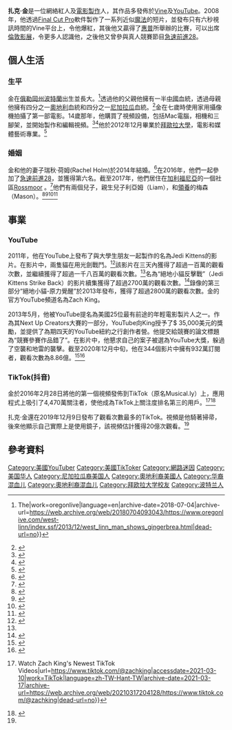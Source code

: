 {{Infobox person
| name = 扎克·金
| image = Zach King (7485332562) (cropped).jpg
| alt = 
| caption = 扎克·金（攝於2012年）
| birth_name = 
| birth_date = {{Birth date and age|1990|02|04}}<ref name="turned 21">King, Zach (February 16, 2011) [https://twitter.com/finalcutking/status/33567155614265344 "Turned 21  today! Now what?"] {{Wayback|url=https://twitter.com/finalcutking/status/33567155614265344 |date=20160305003002 }} Twitter post. Retrieved 2015-04-21.</ref>
| birth_place = [[美國|美國]][[波特蘭_(俄勒岡州)|波特蘭]]
| residence = [[洛杉磯|洛杉磯]]
| nationality = 美國
| other_names = 
| alma_mater = [[拜歐拉大學|拜歐拉大學]]
| occupation = [[YouTuber|YouTuber]]、Viner
| years_active = 2008年至今
| known_for = 
| notable_works = 
| spouse = 瑞秋·荷姆 (2014年結婚）
| children = 2
| awards = 
| website = {{URL|finalcutking.com}}
}}
'''扎克·金'''{{BD|1990年|2月4日|||}}是一位網絡紅人及[[電影製作|電影製作]]人，其作品多發佈於[[Vine|Vine]]及[[YouTube|YouTube]]。2008年，他透過[[Final_Cut_Pro|Final Cut Pro]]軟件製作了一系列近似[[魔法|魔法]]的短片，並發布只有六秒視訊時間的Vine平台上，令他爆紅，其後他又贏得了[[惠普|惠普]]所舉辦的比賽，可以出席[[倫敦影展|倫敦影展]]，令更多人認識他，之後他又曾參與真人競賽節目[[极速前进28|急速前進28]]。

==個人生活==

===生平===
金在[[俄勒岡州|俄勒岡州]][[波特蘭|波特蘭]]出生並長大。<ref>{{Cite web|title=West Linn man shows gingerbread men's appetite for destruction in slow motion Christmas video|url=https://www.oregonlive.com/west-linn/2013/12/west_linn_man_shows_gingerbrea.html|accessdate=2021-03-10|date=2013-12-25|last=Oregonian/OregonLive|first=Molly Harbarger {{!}} The|work=oregonlive|language=en|archive-date=2018-07-04|archive-url=https://web.archive.org/web/20180704093043/https://www.oregonlive.com/west-linn/index.ssf/2013/12/west_linn_man_shows_gingerbrea.html|dead-url=no}}</ref>透過他的父親他擁有一半[[中國|中國]]血統，透過母親他擁有四分之一[[奧地利|奧地利]]血統和四分之一[[尼加拉瓜|尼加拉瓜]]血統。<ref>{{Cite web|title=https://mobile.twitter.com/finalcutking/status/401233861658431488|url=https://mobile.twitter.com/finalcutking/status/401233861658431488|accessdate=2021-03-10|work=Twitter|language=zh}}</ref>金在七歲時使用家用攝像機拍攝了第一部電影。14歲那年，他購買了視頻設備，包括Mac電腦，相機和三腳架，並開始製作和編輯視頻。<ref>{{Citation|title=DRAW MY LIFE - Zach King|url=https://www.youtube.com/watch?v=_QPmSi9UD7o|accessdate=2021-03-10|language=zh-CN|archive-date=2021-03-19|archive-url=https://web.archive.org/web/20210319195139/https://www.youtube.com/watch?v=_QPmSi9UD7o|dead-url=no}}</ref><ref>{{Cite web|title=Student Filmmaker Wins YouTube Contest|url=https://www.biola.edu/blogs/biola-magazine/2011/student-filmmaker-wins-youtube-contest|accessdate=2021-03-10|work=Biola Magazine - Biola University Blogs|language=en-us|archive-date=2018-07-04|archive-url=https://web.archive.org/web/20180704035724/http://magazine.biola.edu/article/11-fall/student-filmmaker-wins-youtube-contest/|dead-url=no}}</ref>他於2012年12月畢業於[[拜歐拉大學|拜歐拉大學]]，電影和媒體藝術專業。<ref name="#1">{{Cite web|title=Zach King becomes YouTube sensation with "Jedi Kittens" videos|url=https://chimesnewspaper.com/21105/archives/features/zach-king-youtube-jedi-kittens/|accessdate=2021-03-10|date=2011-10-12|last=Gonzales|first=Cassandra|work=The Chimes|archive-date=2018-06-25|archive-url=https://web.archive.org/web/20180625185917/http://chimes.biola.edu/story/2011/oct/12/zach-king-youtube-jedi-kittens/|dead-url=no}}</ref>

===婚姻===
金和他的妻子瑞秋·荷姆(Rachel Holm)於2014年結婚。<ref>{{Cite web|title=Zach King Biography, Net Worth, Wife, TikTok, and Magics|url=https://biographymaster.com/2020/07/zach-king-biography-net-worth-wife/|accessdate=2021-03-10|language=en-US|archive-date=2021-01-14|archive-url=https://web.archive.org/web/20210114174738/https://biographymaster.com/2020/07/zach-king-biography-net-worth-wife/|dead-url=yes}}</ref>在2016年，他們一起參加了[[极速前进28|急速前進28]]，並獲得第六名。截至2017年，他們居住在[[加利福尼亞|加利福尼亞]]的一個社區[https://en.m.wikipedia.org/wiki/Rossmoor,_California Rossmoor] {{Wayback|url=https://en.m.wikipedia.org/wiki/Rossmoor,_California |date=20200922025019 }}。<ref>{{Cite web|title=Most Influential 2016: Zach King’s videos made him a star, and now he wants to take on Hollywood|url=https://www.ocregister.com/articles/king-739236-day-inspiration.html|accessdate=2021-03-10|date=2016-12-24|work=Orange County Register|language=en-US|archive-date=2016-12-25|archive-url=https://web.archive.org/web/20161225160213/http://www.ocregister.com/articles/king-739236-day-inspiration.html|dead-url=no}}</ref>他們有兩個兒子，親生兒子利亞姆（Liam），和[[領養|領養]]的梅森（Mason）。<ref>{{Cite web|title=https://mobile.twitter.com/finalcutking/status/953077291248218112|url=https://mobile.twitter.com/finalcutking/status/953077291248218112|accessdate=2021-03-10|work=Twitter|language=zh}}</ref><ref>{{Citation|title=Magic Tricks to Impress your Dad on Fathers Day|url=https://www.youtube.com/watch?v=_d04yjHs3ZA|accessdate=2021-03-10|language=zh-CN|archive-date=2020-02-29|archive-url=https://web.archive.org/web/20200229183524/https://www.youtube.com/watch?v=_d04yjHs3ZA|dead-url=no}}</ref><ref>{{Cite web|title=Zach King 在 Instagram 上发布：“We are having a baby!! Can you guess the name and gender? #fathersday”|url=https://www.instagram.com/p/BkJG6D5F4f6/|accessdate=2021-03-10|work=Instagram|language=zh-cn|archive-date=2021-05-27|archive-url=https://web.archive.org/web/20210527220438/https://www.instagram.com/accounts/login/|dead-url=no}}</ref><ref>{{Cite web|title=Zach King 在 Instagram 上发布：“Meet my second son! 👶🏼 - So proud of my wife @rachelmking for being the best momma in the world!”|url=https://www.instagram.com/p/BmyKUSyD7dz/|accessdate=2021-03-10|work=Instagram|language=zh-cn|archive-date=2021-05-27|archive-url=https://web.archive.org/web/20210527220448/https://www.instagram.com/accounts/login/|dead-url=no}}</ref>

==事業==

===YouTube===
2011年，他在YouTube上發布了與大學生朋友一起製作的名為Jedi Kittens的影片。在影片中，兩隻貓在用光劍戰鬥。<ref>{{Cite web|title=youtube-filmmakers-stop-in-oceanside/|url=https://thecoastnews.com/2013/07/youtube-filmmakers-stop-in-oceanside/|accessdate=2021-03-10|archive-date=2014-02-23|archive-url=https://web.archive.org/web/20140223103232/https://thecoastnews.com/2013/07/youtube-filmmakers-stop-in-oceanside/|dead-url=no}}</ref>該影片在三天內獲得了超過一百萬的觀看次數，並繼續獲得了超過一千八百萬的觀看次數。<ref name="#1"/>名為“絕地小貓反擊戰”（Jedi Kittens Strike Back）的影片續集獲得了超過2700萬的觀看次數。<ref>{{Cite web|url=https://www.digitaltrends.com/social-media/vine-star-dazzles-users-awesome-six-second-tricks/#ixzz2sXukO2he|accessdate=2021-03-10|work=www.digitaltrends.com|title=存档副本|archive-date=2019-09-27|archive-url=https://web.archive.org/web/20190927144443/https://www.digitaltrends.com/social-media/vine-star-dazzles-users-awesome-six-second-tricks/#ixzz2sXukO2he|dead-url=no}}</ref>錄像的第三部分“絕地小貓-原力覺醒”於2013年發布，獲得了超過2800萬的觀看次數。金的官方YouTube頻道名為Zach King。

2013年5月，他被YouTube提名為美國25位最有前途的年輕電影製片人之一。作為其Next Up Creators大賽的一部分，YouTube向King授予了$ 35,000美元的獎勵，並提供了為期四天的YouTube紐約之行創作者營。他提交給競賽的論文標題為“競賽參賽作品錯了”。在影片中，他懇求自己的案子被選為YouTube大獎，躲過了空襲和地雷的襲擊。截至2020年12月中旬，他在344個影片中擁有932萬訂閱者，觀看次數為8.86億。<ref>{{Cite web|title=YouTube awards cash, schooling to budding videographers|url=https://latimesblogs.latimes.com/entertainmentnewsbuzz/2011/05/youtube-awards-cash-schooling-to-budding-videographers.html#sthash.kGOhQBX1.dpuf|accessdate=2021-03-10|date=2011-05-01|work=LA Times Blogs - Company Town|language=en-US|archive-date=2018-06-25|archive-url=https://web.archive.org/web/20180625185656/http://latimesblogs.latimes.com/entertainmentnewsbuzz/2011/05/youtube-awards-cash-schooling-to-budding-videographers.html#sthash.kGOhQBX1.dpuf|dead-url=no}}</ref><ref>{{Cite web|title=Zach King - YouTube|url=https://www.youtube.com/user/ZachKingVine?app=desktop|accessdate=2021-03-10|work=www.youtube.com|archive-date=2020-11-11|archive-url=https://web.archive.org/web/20201111233336/https://www.youtube.com/user/ZachKingVine?app=desktop|dead-url=no}}</ref>

===TikTok(抖音)===

金於2016年2月28日將他的第一個視頻發佈到TikTok（原名Musical.ly）上，應用程式上吸引了4,470萬關注者，使他成為TikTok上關注度排名第三的用戶。<ref name="#2">{{Cite web|title=Zach King (@zachking) Official TikTok {{!}} Watch Zach King's Newest TikTok Videos|url=https://www.tiktok.com/@zachking|accessdate=2021-03-10|work=TikTok|language=zh-TW-Hant-TW|archive-date=2021-03-17|archive-url=https://web.archive.org/web/20210317204128/https://www.tiktok.com/@zachking|dead-url=no}}</ref><ref>{{Cite web|title=The 20 Most Followed Accounts on TikTok|url=https://www.brandwatch.com/blog/most-followers-on-tiktok/|accessdate=2021-03-10|work=Brandwatch|language=en-US|archive-date=2021-01-22|archive-url=https://web.archive.org/web/20210122183353/https://www.brandwatch.com/blog/most-followers-on-tiktok/|dead-url=no}}</ref>

扎克·金還在2019年12月9日發布了觀看次數最多的TikTok。視頻是他騎著掃帚，後來他顯示自己實際上是使用鏡子，該視頻估計獲得20億次觀看。<ref name="#2"/>

==參考資料==
{{REFLIST}}

[[Category:美國YouTuber|Category:美國YouTuber]]
[[Category:美國TikToker|Category:美國TikToker]]
[[Category:網路迷因|Category:網路迷因]]
[[Category:美国华人|Category:美国华人]]
[[Category:尼加拉瓜裔美国人|Category:尼加拉瓜裔美国人]]
[[Category:奧地利裔美國人|Category:奧地利裔美國人]]
[[Category:华裔混血儿|Category:华裔混血儿]]
[[Category:奧地利裔混血儿|Category:奧地利裔混血儿]]
[[Category:拜欧拉大学校友|Category:拜欧拉大学校友]]
[[Category:波特兰人|Category:波特兰人]]